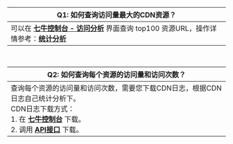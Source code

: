 | Q1: 如何查询访问量最大的CDN资源？| 
| ---- |
| 可以在 [**七牛控制台 - 访问分析**](https://portal.qiniu.com/cdn/statistics/log/access) 界面查询 top100 资源URL，操作详情参考：[**统计分析**](https://developer.qiniu.com/fusion/3846/data-statistics-fusion) |

<br>

| Q2: 如何查询每个资源的访问量和访问次数？| 
| ---- |
| 查询每个资源的访问量和访问次数，需要您下载CDN日志，根据CDN日志自己统计分析下。<br>CDN日志下载方式：<br>  1. 在 [**七牛控制台**](https://developer.qiniu.com/fusion/manual/3847/cdn-log-fusion) 下载。<br>  2. 调用 [**API接口**](https://developer.qiniu.com/fusion/api/1226/download-the-log) 下载。|